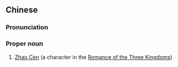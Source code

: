 {{also|赵岑}}
==Chinese==
{{zh-forms|s=赵岑}}

===Pronunciation===
{{zh-pron
|m=Zhào Cén
|cat=pn
}}

===Proper noun===
{{zh-proper noun}}

# [[w:Zhao Cen|Zhao Cen]] (a character in the [[w:Romance of the Three Kingdoms|Romance of the Three Kingdoms]])